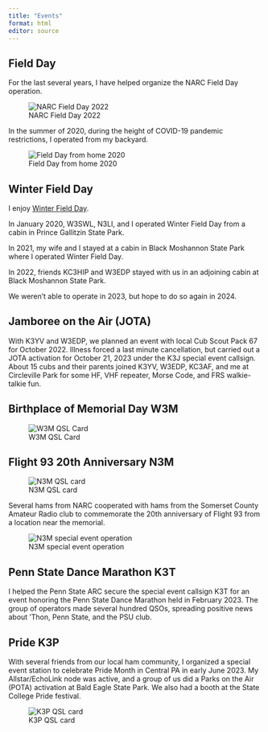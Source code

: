 ```yaml
---
title: "Events"
format: html
editor: source
---
```


## Field Day

For the last several years, I have helped organize the NARC Field Day operation.

![NARC Field Day 2022](img/narc-field-day-2022.jpeg){.fig-center}

In the summer of 2020, during the height of COVID-19 pandemic restrictions, I operated from my backyard.

![Field Day from home 2020](img/k3rog-field-day-2020.jpeg){.fig-center}

## Winter Field Day

I enjoy [Winter Field Day](https://www.winterfieldday.com).

In January 2020, W3SWL, N3LI, and I operated Winter Field Day from a cabin in Prince Gallitzin State Park.

In 2021, my wife and I stayed at a cabin in Black Moshannon State Park where I operated Winter Field Day.

In 2022, friends KC3HIP and W3EDP stayed with us in an adjoining cabin at Black Moshannon State Park.

We weren't able to operate in 2023, but hope to do so again in 2024.

## Jamboree on the Air (JOTA)

With K3YV and W3EDP, we planned an event with local Cub Scout Pack 67 for October 2022.
Illness forced a last minute cancellation, but carried out a JOTA activation for October 21, 2023 under the K3J special event callsign.
About 15 cubs and their parents joined K3YV, W3EDP, KC3AF, and me at Circleville Park for some HF, VHF repeater, Morse Code, and FRS walkie-talkie fun.

## Birthplace of Memorial Day W3M

![W3M QSL Card](img/w3m-qsl.png)

## Flight 93 20th Anniversary N3M

![N3M QSL card](img/n3m-qsl.png)

Several hams from NARC cooperated with hams from the Somerset County Amateur Radio club to commemorate the 20th anniversary of Flight 93 from a location near the memorial.

![N3M special event operation](img/n3m-2021.jpeg)

## Penn State Dance Marathon K3T

I helped the Penn State ARC secure the special event callsign K3T for an event honoring the Penn State Dance Marathon held in February 2023.
The group of operators made several hundred QSOs, spreading positive news about 'Thon, Penn State, and the PSU club.

## Pride K3P

With several friends from our local ham community, I organized a special event station to celebrate Pride Month in Central PA in early June 2023.
My Allstar/EchoLink node was active, and a group of us did a Parks on the Air (POTA) activation at Bald Eagle State Park.
We also had a booth at the State College Pride festival.

![K3P QSL card](img/k3p-qsl.png)
